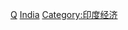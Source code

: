 {{Commonscat|Businesspeople from India}}

[[Category:各职业印度人|Q]]
[[Category:各国企业家|India]]
[[Category:印度经济|Category:印度经济]]